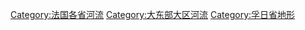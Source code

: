 [[Category:法国各省河流|Category:法国各省河流]]
[[Category:大东部大区河流|Category:大东部大区河流]]
[[Category:孚日省地形|Category:孚日省地形]]